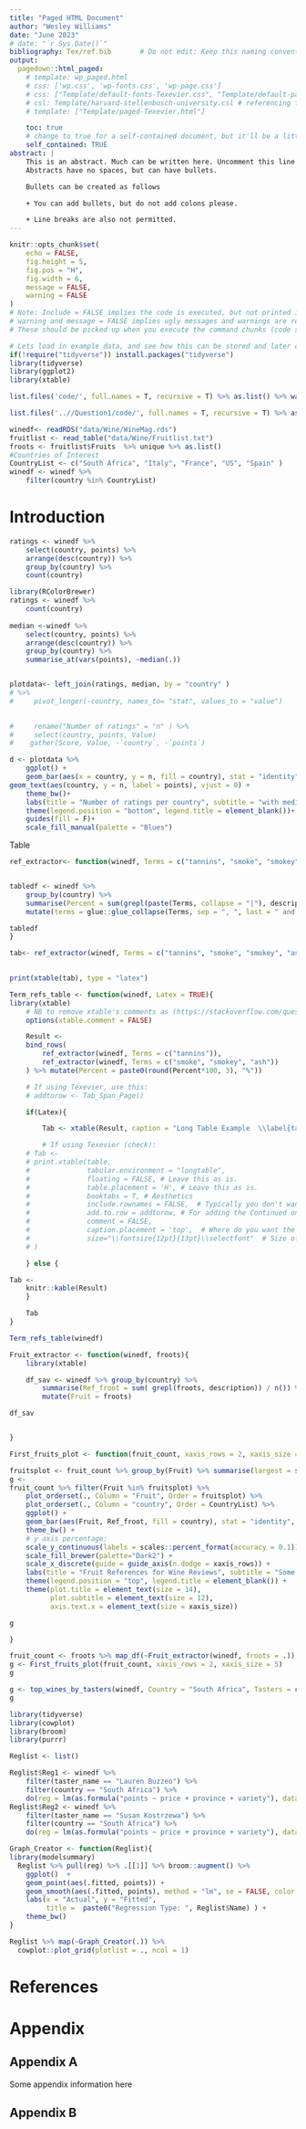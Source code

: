 ```yaml
---
title: "Paged HTML Document"
author: "Wesley Williams"
date: "June 2023"
# date: "`r Sys.Date()`"
bibliography: Tex/ref.bib       # Do not edit: Keep this naming convention and location.
output:
  pagedown::html_paged:
    # template: wp_paged.html
    # css: ['wp.css', 'wp-fonts.css', 'wp-page.css']
    # css: ["Template/default-fonts-Texevier.css", "Template/default-page-Texevier.css", "Template/default-Texevier.css"]
    # csl: Template/harvard-stellenbosch-university.csl # referencing format used.
    # template: ["Template/paged-Texevier.html"]

    toc: true
    # change to true for a self-contained document, but it'll be a litte slower for Pandoc to render
    self_contained: TRUE
abstract: |
    This is an abstract. Much can be written here. Uncomment this line to go without an abstract.
    Abstracts have no spaces, but can have bullets.

    Bullets can be created as follows

    + You can add bullets, but do not add colons please.

    + Line breaks are also not permitted.
---
```


<!-- First: Set your default preferences for chunk options: -->

<!-- If you want a chunk's code to be printed, set echo = TRUE. message = FALSE stops R printing ugly package loading details in your final paper too. I also suggest setting warning = FALSE and checking for warnings in R, else you might find ugly warnings in your paper. -->

```r
knitr::opts_chunk$set(
	echo = FALSE,
	fig.height = 5,
	fig.pos = "H",
	fig.width = 6,
	message = FALSE,
	warning = FALSE
)
# Note: Include = FALSE implies the code is executed, but not printed in your pdf.
# warning and message = FALSE implies ugly messages and warnings are removed from your pdf.
# These should be picked up when you execute the command chunks (code sections below) in your rmd, not printed in your paper!

# Lets load in example data, and see how this can be stored and later called from your 'data' folder.
if(!require("tidyverse")) install.packages("tidyverse")
library(tidyverse)
library(ggplot2)
library(xtable)

list.files('code/', full.names = T, recursive = T) %>% as.list() %>% walk(~source(.))

list.files('..//Question1/code/', full.names = T, recursive = T) %>% as.list() %>% walk(~source(.))

winedf<- readRDS("data/Wine/WineMag.rds")
fruitlist <- read_table("data/Wine/Fruitlist.txt")
froots <- fruitlist$Fruits  %>% unique %>% as.list()
#Countries of Interest
CountryList <- c("South Africa", "Italy", "France", "US", "Spain" )
winedf <- winedf %>% 
    filter(country %in% CountryList)

```


<!-- ############################## -->
<!-- # Start Writing here: -->
<!-- ############################## -->

# Introduction \label{Introduction}

```r
ratings <- winedf %>% 
    select(country, points) %>% 
    arrange(desc(country)) %>% 
    group_by(country) %>% 
    count(country)
```


```r
library(RColorBrewer)
ratings <- winedf %>% 
    count(country) 
    
median <-winedf %>% 
    select(country, points) %>% 
    arrange(desc(country)) %>% 
    group_by(country) %>% 
    summarise_at(vars(points), ~median(.))


plotdata<- left_join(ratings, median, by = "country" ) 
# %>% 
#     pivot_longer(-country, names_to= "stat", values_to = "value")

 
#     rename("Number of ratings" = "n" ) %>% 
#     select(country, points, Value)
#    gather(Score, Value, -`country`, -`points`)

d <- plotdata %>% 
    ggplot() +
    geom_bar(aes(x = country, y = n, fill = country), stat = "identity")+
geom_text(aes(country, y = n, label = points), vjust = 0) +
    theme_bw()+
    labs(title = "Number of ratings per country", subtitle = "with median rating", x = "", y = "Number of Ratings", caption = "Source: WineMag.com")+
    theme(legend.position = "bottom", legend.title = element_blank())+
    guides(fill = F)+
    scale_fill_manual(palette = "Blues")
```

Table
```r
ref_extractor<- function(winedf, Terms = c("tannins", "smoke", "smokey", "ash", "wooden", "woody")){


tabledf <- winedf %>% 
    group_by(country) %>% 
    summarise(Percent = sum(grepl(paste(Terms, collapse = "|"), description ))/ n()) %>% 
    mutate(terms = glue::glue_collapse(Terms, sep = ", ", last = " and ") )

tabledf
}

tab<- ref_extractor(winedf, Terms = c("tannins", "smoke", "smokey", "ash", "wooden", "woody"))
    

print(xtable(tab), type = "latex")
```

```r

Term_refs_table <- function(winedf, Latex = TRUE){
library(xtable)
    # NB to remove xtable's comments as (https://stackoverflow.com/questions/24400308/how-to-remove-the-lines-in-xtable-table-output-by-knitr):
    options(xtable.comment = FALSE)

    Result <-
    bind_rows(
        ref_extractor(winedf, Terms = c("tannins")),
        ref_extractor(winedf, Terms = c("smoke", "smokey", "ash"))
    ) %>% mutate(Percent = paste0(round(Percent*100, 3), "%"))

    # If using Texevier, use this:
    # addtorow <- Tab_Span_Page()

    if(Latex){

        Tab <- xtable(Result, caption = "Long Table Example  \\label{tab1}")

        # If using Texevier (check):
    # Tab <-
    # print.xtable(table,
    #              tabular.environment = "longtable",
    #              floating = FALSE, # Leave this as is.
    #              table.placement = 'H', # Leave this as is.
    #              booktabs = T, # Aesthetics
    #              include.rownames = FALSE,  # Typically you don't want this in a table.
    #              add.to.row = addtorow, # For adding the Continued on next page part...
    #              comment = FALSE,
    #              caption.placement = 'top',  # Where do you want the caption?
    #              size="\\fontsize{12pt}{13pt}\\selectfont"  # Size of text in table..
    # )

    } else {

Tab <-
    knitr::kable(Result)
    }

    Tab
}

Term_refs_table(winedf)
```

```r
Fruit_extractor <- function(winedf, froots){
    library(xtable)

    df_sav <- winedf %>% group_by(country) %>%
        summarise(Ref_froot = sum( grepl(froots, description)) / n()) %>%
        mutate(Fruit = froots)

df_sav


}

First_fruits_plot <- function(fruit_count, xaxis_rows = 2, xaxis_size = 5){

fruitsplot <- fruit_count %>% group_by(Fruit) %>% summarise(largest = sum(Ref_froot)) %>% arrange(desc(largest)) %>% head(5) %>%  pull(Fruit)
g <-
fruit_count %>% filter(Fruit %in% fruitsplot) %>%
    plot_orderset(., Column = "Fruit", Order = fruitsplot) %>%
    plot_orderset(., Column = "country", Order = CountryList) %>%
    ggplot() +
    geom_bar(aes(Fruit, Ref_froot, fill = country), stat = "identity", position = "dodge") +
    theme_bw() +
    # y axis percentage:
    scale_y_continuous(labels = scales::percent_format(accuracy = 0.1)) +
    scale_fill_brewer(palette="Dark2") +
    scale_x_discrete(guide = guide_axis(n.dodge = xaxis_rows)) +
    labs(title = "Fruit References for Wine Reviews", subtitle = "Some subtitle", caption = "Data source: WineMag.com", x = "", y = "Fruit Reference Percentages") +
    theme(legend.position = "top", legend.title = element_blank()) +
    theme(plot.title = element_text(size = 14),
          plot.subtitle = element_text(size = 12),
          axis.text.x = element_text(size = xaxis_size))

g

}

fruit_count <- froots %>% map_df(~Fruit_extractor(winedf, froots = .))
g <- First_fruits_plot(fruit_count, xaxis_rows = 2, xaxis_size = 5)
g


```

```r

g <- top_wines_by_tasters(winedf, Country = "South Africa", Tasters = c("Lauren Buzzeo", "Susan Kostrzewa") , Price = 20)
g
```

```r
library(tidyverse)
library(cowplot)
library(broom)
library(purrr)

Reglist <- list()

Reglist$Reg1 <- winedf %>% 
    filter(taster_name == "Lauren Buzzeo") %>% 
    filter(country == "South Africa") %>% 
    do(reg = lm(as.formula("points ~ price + province + variety"), data = .)) %>% mutate( Name = "Lauren")
Reglist$Reg2 <- winedf %>%
    filter(taster_name == "Susan Kostrzewa") %>% 
    filter(country == "South Africa") %>% 
    do(reg = lm(as.formula("points ~ price + province + variety"), data = .)) %>% mutate( Name = "Susan")

Graph_Creator <- function(Reglist){
library(modelsummary)
  Reglist %>% pull(reg) %>% .[[1]] %>% broom::augment() %>% 
    ggplot()  + 
    geom_point(aes(.fitted, points)) + 
    geom_smooth(aes(.fitted, points), method = "lm", se = FALSE, color = "lightgrey") + 
    labs(x = "Actual", y = "Fitted", 
         title =  paste0("Regression Type: ", Reglist$Name) ) + 
    theme_bw()
}

Reglist %>% map(~Graph_Creator(.)) %>% 
  cowplot::plot_grid(plotlist = ., ncol = 1)
```

<!-- Make title of bibliography here: -->
<!-- \newpage -->

\newpage

# References {-}

<div id="refs"></div>


# Appendix {-}

## Appendix A {-}

Some appendix information here

## Appendix B {-}

